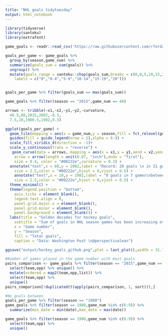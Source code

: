 ```yaml
---
title: "NHL goals tidytuesday"
output: html_notebook
---
```


```r
library(tidyverse)
library(santoku)
library(extrafont)
```


```r
game_goals <- readr::read_csv('https://raw.githubusercontent.com/rfordatascience/tidytuesday/master/data/2020/2020-03-03/game_goals.csv')

```





```r
goals_per_game <- game_goals %>% 
  group_by(season,game_num) %>% 
  summarize(goals_sum = sum(goals)) %>% 
  ungroup() %>% 
  mutate(goals_range = santoku::chop(goals_sum,breaks = c(0,0,5,10,15,20,20),extend = FALSE,drop = TRUE,
    labels = c("0","0-4","5-9","10-14","15-19","20")))


goals_per_game %>% filter(goals_sum == max(goals_sum))

game_goals %>% filter(season == "2015",game_num == 48)

arrows <- tribble(~x1,~x2,~y1,~y2,~curvature,
  48.5,60,2015,2002,-0.3,
  7.5,10,1980.5,1982,0.3)

ggplot(goals_per_game) +
  geom_tile(mapping = aes(x = game_num,y = season,fill = fct_relevel(goals_range, c("0","0-4","5-9","10-14","15-19","20")))) +
  guides(fill = guide_legend(nrow = 1),alpha = 0.9) +
  scale_fill_viridis_d(direction = -1)+
  scale_y_continuous(trans = "reverse") +
   geom_curve(data = arrows, mapping = aes(x = x1,y = y1,xend = x2,yend = y2),
    arrow = arrow(length = unit(0.07, "inch"),ends = "first"), 
    size = 0.4, color = "#00222e",curvature = 0.3) +
  annotate("text",x = 60,y = 2002,label = "Record: 20 goals \n in 21 games (2015)",
    size = 2.5,color = "#00222e",hjust = 0,vjust = 0.5) +
    annotate("text",x = 10,y = 1982,label = "0 goals in 7 games\nbetween 1979/10/23 and	 1979/11/02",
    size = 2.5,color = "#00222e",hjust = 0,vjust = 0.5) +
  theme_minimal() +
  theme(legend.position = "bottom",
    axis.ticks = element_blank(),
    legend.text.align = 0,
    panel.grid.major.x = element_blank(), 
    panel.grid.minor = element_blank(),
    panel.background = element_blank()) +
  labs(title = "Golden decades for hockey goals",
    subtitle = "Sum of goals in NHL season games has been increasing over the years",
    x = "Game number",
    y = "Season",
    fill = "Total goals",
    caption = "Data: Washington Post \n@perspectivalean")

ggsave("output/hockey_goals_github.png",plot = last_plot(),width = 31.75/1.5,height = 17.85/1.5,units = c("cm"),dpi = 900)

```

```r
#Number of games played in the game number with most goals
pairs_comparison <- game_goals %>% filter(season == "2015",game_num == 48) %>% 
  select(team,opp) %>% unique() %>% 
  mutate(ordered = map2(team,opp,list)) %>% 
  select(team,opp) %>% 
  unique()
pairs_comparison[!duplicated(t(apply(pairs_comparison, 1, sort))),]

#No goals between
goals_per_game %>% filter(season == "1980") 
game_goals %>% filter(season == 1980,game_num %in% c(6:9)) %>% 
  summarize(min_date = min(date),max_date = max(date))

game_goals %>% filter(season == 1980,game_num %in% c(6:9)) %>% 
  select(team,opp) %>% 
  unique()
```

